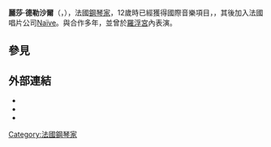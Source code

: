 {{Infobox classical
| 中文名       = 麗莎·德勒沙爾
| 画像         =
| 附注         =      
| 原文名       = Lise de la Salle     
| 国别         = {{FRA}}
| 出生日期     = {{birth date and age|1988|8|5}}
| 出生地       = {{FRA}}[[瑟堡-奥克特维尔|瑟堡-奥克特维尔]]
| 逝世日期     = 
| 所属时期     = 21世纪
| 所属乐派     =  
| 擅长作品类型 = 鋼琴
| 代表作       = 
|
}}

'''麗莎·德勒沙爾'''（{{lang-fr|Lise de la Salle}}，{{bd|1988年|8月5日|||}}），法國[[鋼琴家|鋼琴家]]，12歲時已經獲得國際音樂項目，{{cn|16歲時所灌錄的專輯已經被知名音樂雜誌《[[留聲機_(雜誌)|留聲機]]》評為當月最佳}}，其後加入法國唱片公司[[Naïve唱片|Naïve]]。與{{which|多個國際級[[管弦樂團|管弦樂團]]}}合作多年，並曾於[[羅浮宮|羅浮宮]]內表演。

== 參見 ==
{{Portal box|古典音樂}}

== 外部連結 ==
{{Commons category-inline}}
* {{Official website|https://lisedelasalle.com/}}
* {{Discogs artist|4078034}}
* {{DNB portal|140206809}}

{{Authority control}}

{{DEFAULTSORT:Salle, Lise de la}}
[[Category:法國鋼琴家|Category:法國鋼琴家]]